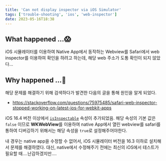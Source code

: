 ```yaml
---
title: 'Can not display inspector via iOS Simulator'
tags: ['trouble-shooting', 'ios', 'web-inspector']
date: 2023-05-16T18:38
---
```


## What happened ...😱

iOS 시뮬레이터를 이용하여 Native App에서 동작하는 Webview를 Safari에서 web inspector를 이용하여 확인을 하려고 하는데,
해당 web 주소가 도통 확인이 되지 않았다...

## Why happened ...🥲

해당 문제를 해결하기 위해 검색하다가 발견한 다음의 글을 통해 원인을 알게 되었다.

- https://stackoverflow.com/questions/75975485/safari-web-inspector-stopped-working-on-latest-ios-for-webkit-apps

iOS 16.4 버전 이상에서 [`isInspectable`](https://developer.apple.com/documentation/webkit/wkwebview/4111163-isinspectable) 속성이 추가되었음.
해당 속성의 기본 값은 `false` 이므로 **WKWebView**를 이용하여 native App에서 열린 webview를 safari를 통하여 디버깅하기 위해서는 해당 속성을 `true`로 설정해주어야한다.

내 경우는 native app을 수정할 수 없어서, iOS 시뮬레이터 버전을 16.3 이하로 설치해서 문제를 해결하였다.
대신, native에서 수정해주기 전에는 최신의 iOS에서 테스트가 필요할 때....난감하겠지만....
